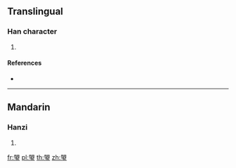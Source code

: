 {{character info/new}}
==Translingual==

===Han character===
{{Han char|rn=96|rad=玉|as=09|sn=13|four=|canj=ABMGI}}

# {{defn|Han|sort=玉09}}

====References====
* {{Han ref|kx=0734.140|dkj=21053|hdz=21125.010|uh=741E|ud=29726}}

----

==Mandarin==

===Hanzi===
{{cmn-hanzi|pin=[[shèng]] ([[sheng4]])|wg=sheng<sup>4</sup>}}

# {{defn|lang=cmn|sort=玉09}}

[[fr:琞]]
[[pl:琞]]
[[th:琞]]
[[zh:琞]]